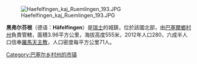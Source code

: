 [[Image:Haefelfingen_kaj_Ruemlingen_193.JPG|right]]

'''黑弗尔芬根'''（德语：'''Häfelfingen'''）是[[瑞士|瑞士]]的城鎮，位於該國北部，由[[巴塞爾鄉村州|巴塞爾鄉村州]]負責管轄，面積3.96平方公里，海拔高度555米，2012年人口280，六成半人口信奉[[羅馬天主教|羅馬天主教]]，人口密度每平方公里71人。

{{Switzerland-geo-stub}}
[[Category:巴塞尔乡村州的市镇|Category:巴塞尔乡村州的市镇]]
